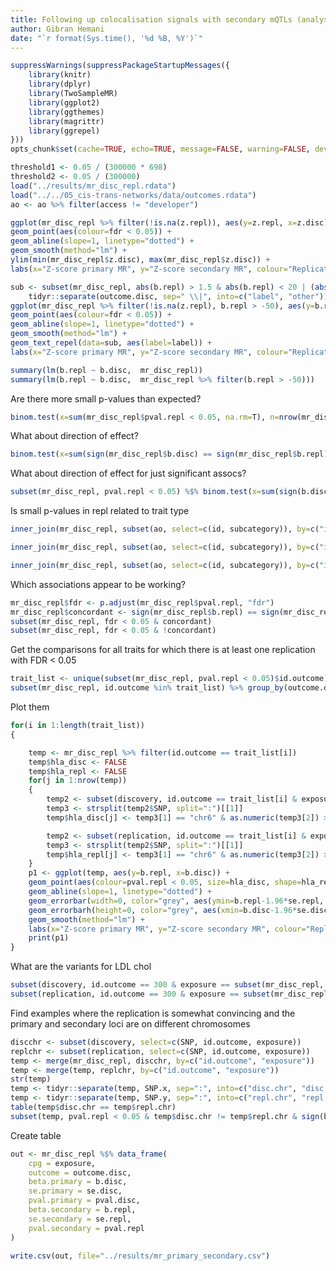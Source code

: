 ```yaml
---
title: Following up colocalisation signals with secondary mQTLs (analysis)
author: Gibran Hemani
date: "`r format(Sys.time(), '%d %B, %Y')`"
---
```


```r
suppressWarnings(suppressPackageStartupMessages({
	library(knitr)
	library(dplyr)
	library(TwoSampleMR)
	library(ggplot2)
	library(ggthemes)
	library(magrittr)
	library(ggrepel)
}))
opts_chunk$set(cache=TRUE, echo=TRUE, message=FALSE, warning=FALSE, dev="pdf")
```

```r
threshold1 <- 0.05 / (300000 * 698)
threshold2 <- 0.05 / (300000)
load("../results/mr_disc_repl.rdata")
load("../../05_cis-trans-networks/data/outcomes.rdata")
ao <- ao %>% filter(access != "developer")
```

```r
ggplot(mr_disc_repl %>% filter(!is.na(z.repl)), aes(y=z.repl, x=z.disc)) +
geom_point(aes(colour=fdr < 0.05)) +
geom_abline(slope=1, linetype="dotted") +
geom_smooth(method="lm") +
ylim(min(mr_disc_repl$z.disc), max(mr_disc_repl$z.disc)) +
labs(x="Z-score primary MR", y="Z-score secondary MR", colour="Replication\nFDR < 0.05")
```

```r
sub <- subset(mr_disc_repl, abs(b.repl) > 1.5 & abs(b.repl) < 20 | (abs(b.disc) > 10 & b.repl < 0) & b.repl > -50 ) %>% 
	tidyr::separate(outcome.disc, sep=" \\|", into=c("label", "other"))
ggplot(mr_disc_repl %>% filter(!is.na(z.repl), b.repl > -50), aes(y=b.repl, x=b.disc)) +
geom_point(aes(colour=fdr < 0.05)) +
geom_abline(slope=1, linetype="dotted") +
geom_smooth(method="lm") +
geom_text_repel(data=sub, aes(label=label)) +
labs(x="Z-score primary MR", y="Z-score secondary MR", colour="Replication\nFDR < 0.05")
```


```r
summary(lm(b.repl ~ b.disc,  mr_disc_repl))
summary(lm(b.repl ~ b.disc,  mr_disc_repl %>% filter(b.repl > -50)))
```

Are there more small p-values than expected?

```r
binom.test(x=sum(mr_disc_repl$pval.repl < 0.05, na.rm=T), n=nrow(mr_disc_repl), p=0.05)
```

What about direction of effect?

```r
binom.test(x=sum(sign(mr_disc_repl$b.disc) == sign(mr_disc_repl$b.repl)), n=nrow(mr_disc_repl), p=0.5)
```

What about direction of effect for just significant assocs?

```r
subset(mr_disc_repl, pval.repl < 0.05) %$% binom.test(x=sum(sign(b.disc) == sign(b.repl)), n=length(pval.repl), p=0.5)
```

Is small p-values in repl related to trait type

```r
inner_join(mr_disc_repl, subset(ao, select=c(id, subcategory)), by=c("id.outcome"="id")) %$% summary(lm(z.repl ~ subcategory))
```

```r
inner_join(mr_disc_repl, subset(ao, select=c(id, subcategory)), by=c("id.outcome"="id")) %>% mutate(sig=pval.repl < 0.05) %$% summary(glm(sig ~ subcategory))
```

```r
inner_join(mr_disc_repl, subset(ao, select=c(id, subcategory)), by=c("id.outcome"="id")) %>% mutate(sig=pval.repl < 0.05, blood = subcategory %in% c("Haemotological", "Metal", "Protein")) %$% summary(glm(sig ~ blood))
```

Which associations appear to be working?

```r

mr_disc_repl$fdr <- p.adjust(mr_disc_repl$pval.repl, "fdr")
mr_disc_repl$concordant <- sign(mr_disc_repl$b.repl) == sign(mr_disc_repl$b.disc)
subset(mr_disc_repl, fdr < 0.05 & concordant)
subset(mr_disc_repl, fdr < 0.05 & !concordant)


```


Get the comparisons for all traits for which there is at least one replication with FDR < 0.05

```r

trait_list <- unique(subset(mr_disc_repl, pval.repl < 0.05)$id.outcome)
subset(mr_disc_repl, id.outcome %in% trait_list) %>% group_by(outcome.disc) %>% summarise(n=n()) %>% kable
```

Plot them

```r
for(i in 1:length(trait_list))
{

	temp <- mr_disc_repl %>% filter(id.outcome == trait_list[i])
	temp$hla_disc <- FALSE
	temp$hla_repl <- FALSE
	for(j in 1:nrow(temp))
	{
		temp2 <- subset(discovery, id.outcome == trait_list[i] & exposure == temp$exposure[j])
		temp3 <- strsplit(temp2$SNP, split=":")[[1]]
		temp$hla_disc[j] <- temp3[1] == "chr6" & as.numeric(temp3[2]) > 24570005 & as.numeric(temp3[2]) < 38377657

		temp2 <- subset(replication, id.outcome == trait_list[i] & exposure == temp$exposure[j])
		temp3 <- strsplit(temp2$SNP, split=":")[[1]]
		temp$hla_repl[j] <- temp3[1] == "chr6" & as.numeric(temp3[2]) > 24570005 & as.numeric(temp3[2]) < 38377657
	}
	p1 <- ggplot(temp, aes(y=b.repl, x=b.disc)) +
	geom_point(aes(colour=pval.repl < 0.05, size=hla_disc, shape=hla_repl)) +
	geom_abline(slope=1, linetype="dotted") +
	geom_errorbar(width=0, color="grey", aes(ymin=b.repl-1.96*se.repl, ymax=b.repl+1.96*se.repl)) +
	geom_errorbarh(height=0, color="grey", aes(xmin=b.disc-1.96*se.disc, xmax=b.disc+1.96*se.disc)) +
	geom_smooth(method="lm") +
	labs(x="Z-score primary MR", y="Z-score secondary MR", colour="Replication\np-value < 0.05", title = unique(subset(mr_disc_repl, id.outcome == trait_list[i])$outcome.disc))
	print(p1)
}

```

What are the variants for LDL chol

```r
subset(discovery, id.outcome == 300 & exposure == subset(mr_disc_repl, id.outcome == 300 & pval.repl < 0.05)$exposure)$SNP
subset(replication, id.outcome == 300 & exposure == subset(mr_disc_repl, id.outcome == 300 & pval.repl < 0.05)$exposure)$SNP
```

Find examples where the replication is somewhat convincing and the primary and secondary loci are on different chromosomes

```r
discchr <- subset(discovery, select=c(SNP, id.outcome, exposure))
replchr <- subset(replication, select=c(SNP, id.outcome, exposure))
temp <- merge(mr_disc_repl, discchr, by=c("id.outcome", "exposure"))
temp <- merge(temp, replchr, by=c("id.outcome", "exposure"))
str(temp)
temp <- tidyr::separate(temp, SNP.x, sep=":", into=c("disc.chr", "disc.pos", "disc.type"))
temp <- tidyr::separate(temp, SNP.y, sep=":", into=c("repl.chr", "repl.pos", "repl.type"))
table(temp$disc.chr == temp$repl.chr)
subset(temp, pval.repl < 0.05 & temp$disc.chr != temp$repl.chr & sign(b.repl) == sign(b.disc))
```

Create table

```r
out <- mr_disc_repl %$% data_frame(
	cpg = exposure,
	outcome = outcome.disc,
	beta.primary = b.disc,
	se.primary = se.disc,
	pval.primary = pval.disc,
	beta.secondary = b.repl,
	se.secondary = se.repl,
	pval.secondary = pval.repl
)

write.csv(out, file="../results/mr_primary_secondary.csv")

```
